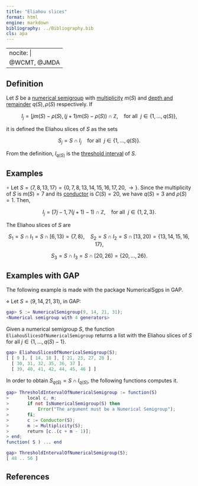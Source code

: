 ```yaml
---
title: "Eliahou slices"
format: html
engine: markdown
bibliography: ../Bibliography.bib
cls: apa
---
```


---
nocite: |
  @WCMT, @JMDA
---

<!-- Wilf_conjecture_Macaulay_Shalom_Eliahou -->

## Definition

Let $S$ be a [numerical semigroup](Numerical-semigroup.qmd) with [multiplicity](Multiplicity.qmd) $m(S)$ and [depth and remainder](Depth-and-remainder.qmd) $q(S), \rho(S)$ respectively. If

$$
I_j = [jm(S) - \rho(S), (j+1)m(S) - \rho(S)) \cap \mathbb{Z}, ~~~~ \text{for all } ~ j \in \{1, \ldots, q(S)\},
$$

it is defined the Eliahou slices of $S$ as the sets

$$
S_j = S \cap I_j ~~~~ \text{for all } ~ j \in \{1, \ldots, q(S)\}. 
$$

From the definition, $I_{q(S)}$ is the [threshold interval](Threshold-interval.qmd) of $S$.

## Examples

$\circ$ Let $S = \langle 7, 8, 13, 17 \rangle = \{0, 7, 8, 13, 14, 15, 16, 17, 20, \rightarrow\}$. Since the multiplicity of $S$ is $m(S) = 7$ and its [conductor](Conductor.qmd) is $C(S) = 20$, we have $q(S) = 3$ and $\rho(S) = 1$. Then,

$$
I_j = [7j - 1, 7(j+1) - 1) \cap \mathbb{Z}, ~~~~ \text{for all } ~ j \in \{1, 2, 3\}.
$$

The Eliahou slices of $S$ are

$$
S_1 = S \cap I_1 = S \cap [6, 13) = \{7, 8\}, ~~~~ S_2 = S \cap I_2 = S \cap [13, 20) = \{13, 14, 15, 16, 17 \},
$$

$$
S_3 = S \cap I_3 = S \cap [20, 26) = \{20, \ldots, 26\}.
$$

## Examples with GAP

The following example is made with the package NumericalSgps in GAP.

$\diamond$ Let $S = \langle 9, 14, 21, 31 \rangle$, in GAP:

``` gap
gap> S := NumericalSemigroup(9, 14, 21, 31);
<Numerical semigroup with 4 generators>
```

Given a numerical semigroup $S$, the function `EliahouSlicesOfNumericalSemigroup` returns a list with the Eliahou slices of $S$ for all $j \in \{1, \ldots, q(S)-1\}$.

``` gap
gap> EliahouSlicesOfNumericalSemigroup(S);
[ [ 9 ], [ 14, 18 ], [ 21, 23, 27, 28 ],
  [ 30, 31, 32, 35, 36, 37 ],
  [ 39, 40, 41, 42, 44, 45, 46 ] ]
```

In order to obtain $S_{q(S)} = S \cap I_{q(S)}$, the following functions computes it.

``` gap
gap> ThresholdIntervalOfNumericalSemigroup := function(S)
>       local c, m;
>       if not IsNumericalSemigroup(S) then
>           Error("The argument must be a Numerical Semigroup");
>       fi;
>       c := Conductor(S);
>       m := Multiplicity(S);
>       return [c..(c + m - 1)];
> end;
function( S ) ... end
```

``` gap
gap> ThresholdIntervalOfNumericalSemigroup(S);
[ 48 .. 56 ]
```

## References

::: {#refs}

:::
